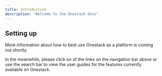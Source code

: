 ```yaml
---
title: Introduction
description: "Welcome to the Onestack docs"
---
```


## Setting up

More information about how to best use Onestack as a platform is coming out shortly.

In the meanwhile, please click on of the links on the navigation bar above or use the search bar to view the user guides for the features currently available on Onestack.
